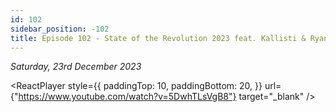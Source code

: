 ```yaml
---
id: 102
sidebar_position: -102
title: Episode 102 - State of the Revolution 2023 feat. Kallisti & Ryan Giffin
---
```



_Saturday, 23rd December 2023_

<ReactPlayer
  style={{
    paddingTop: 10,
    paddingBottom: 20,
  }}
  url={"https://www.youtube.com/watch?v=5DwhTLsVgB8"}
  target="_blank"
/>
